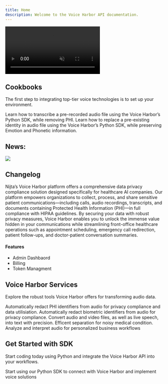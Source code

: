 ```yaml
---
title: Home
description: Welcome to the Voice Harbor API documentation.
---
```


<video controls autoplay loop muted>
  <source src="/images/Home page.mp4" type="video/mp4" />
  Your browser does not support the video tag.
</video>

## Cookbooks

The first step to integrating top-tier voice technologies is to set up your environment.

<CardGroup cols={2}>
  <Card
    title="Redact PHI in audio and transcription"
    icon="user-check"
    href="https://docs.nijta.com/PHI"
  >
    Learn how to transcribe a pre-recorded audio file using the Voice Harbor’s Python SDK, while removing PHI.
  </Card>
  <Card
    title="Redact Biometric identity in audio"
    icon="user-shield"
    href="https://docs.nijta.com/Biometric"
  >
    Learn how to replace a pre-existing identity in audio file using the Voice Harbor’s Python SDK, while preserving Emotion and Phonetic information.
  </Card>
</CardGroup>

## News:

<Update label="2025 Mai Upcoming Release" description="Voice Harbor Platform V3.0">
  <Frame>
    <img className="block" src="/images/vh3.png" />
  </Frame>

  ## Changelog

  Nijta’s Voice Harbor platform offers a comprehensive data privacy compliance solution designed specifically for healthcare AI companies. Our platform empowers organizations to collect, process, and share sensitive patient communications—including calls, audio recordings, transcripts, and documents containing Protected Health Information (PHI)—in full compliance with HIPAA guidelines. By securing your data with robust privacy measures, Voice Harbor enables you to unlock the immense value hidden in your communications while streamlining front-office healthcare operations such as appointment scheduling, emergency call redirection, patient follow-ups, and doctor-patient conversation summaries.

  #### Features

  * Admin Dashbaord 
  * Billing
  * Token Managment
</Update>


## Voice Harbor Services

Explore the robust tools Voice Harbor offers for transforming audio data.

<CardGroup cols={3}>
  <Card
    title="PHI Redaction"
    icon="user-check"
    href="https://docs.nijta.com/PHI"
  >
    Automatically redact PHI identifiers from audio for privacy compliance and data utilisiation.
  </Card>
  <Card
    title="Biometric Redaction"
    icon="user-shield"
    href="https://docs.nijta.com/Biometric"
  >
    Automatically redact biometric identifiers from audio for privacy compliance.
  </Card>
  <Card
    title="Speech-to-Text"
    icon="voice"
    href="https://voiceharbor.com/docs/speech-to-text"
  >
    Convert audio and video files, as well as live speech, into text with precision.
  </Card>
  <Card
    title="Diarization"
    icon="user-cog"
    href="https://docs.nijta.com/BuildwithVoiceHarbor/Diarization"
  >
    Efficent separation for noisy medical condition.
  </Card>
  <Card
    title="Speech Intelligence"
    icon="brain"
    href="https://docs.nijta.com/BuildwithVoiceHarbor/Diarization"
  >
    Analyze and interpret audio for personalized business workflows
  </Card>
</CardGroup>

## Get Started with SDK

Start coding today using Python and integrate the Voice Harbor API into your workflows.

<CardGroup cols={1}>
  <Card
    title="Python SDK"
    icon="python"
    href="https://voiceharbor.com/docs/sdk/python"
  >
    Start using our Python SDK to connect with Voice Harbor and implement voice solutions
  </Card>
</CardGroup>
